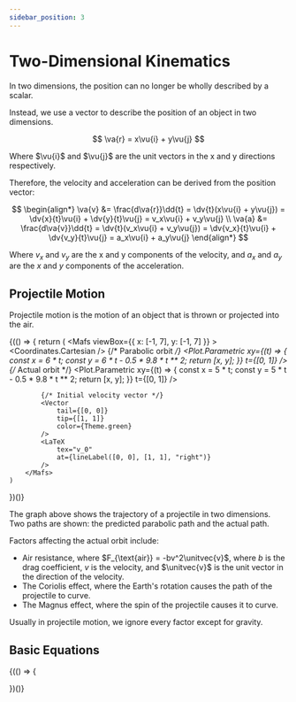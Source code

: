 ```yaml
---
sidebar_position: 3
---
```


# Two-Dimensional Kinematics

In two dimensions, the position can no longer be wholly described by a scalar.

Instead, we use a vector to describe the position of an object in two dimensions.

$$
\va{r} = x\vu{i} + y\vu{j}
$$

Where $\vu{i}$ and $\vu{j}$ are the unit vectors in the x and y directions respectively.

Therefore, the velocity and acceleration can be derived from the position vector:

$$
\begin{align*}
    \va{v} &= \frac{d\va{r}}\dd{t} = \dv{t}(x\vu{i} + y\vu{j}) = \dv{x}{t}\vu{i} + \dv{y}{t}\vu{j} = v_x\vu{i} + v_y\vu{j} \\
    \va{a} &= \frac{d\va{v}}\dd{t} = \dv{t}(v_x\vu{i} + v_y\vu{j}) = \dv{v_x}{t}\vu{i} + \dv{v_y}{t}\vu{j} = a_x\vu{i} + a_y\vu{j}
\end{align*}
$$

Where $v_x$ and $v_y$ are the x and y components of the velocity, and $a_x$ and $a_y$ are the $x$ and $y$ components of the acceleration.

## Projectile Motion

Projectile motion is the motion of an object that is thrown or projected into the air.

{(() => {
    return (
        <Mafs
            viewBox={{
                x: [-1, 7],
                y: [-1, 7]
            }}
        >
            <Coordinates.Cartesian />
            {/* Parabolic orbit */}
            <Plot.Parametric
                xy={(t) => {
                    const x = 6 * t;
                    const y = 6 * t - 0.5 * 9.8 * t ** 2;
                    return [x, y];
                }}
                t={[0, 1]}
            />
            {/* Actual orbit */}
            <Plot.Parametric
                xy={(t) => {
                    const x = 5 * t;
                    const y = 5 * t - 0.5 * 9.8 * t ** 2;
                    return [x, y];
                }}
                t={[0, 1]}
            />

            {/* Initial velocity vector */}
            <Vector
                tail={[0, 0]}
                tip={[1, 1]}
                color={Theme.green}
            />
            <LaTeX
                tex="v_0"
                at={lineLabel([0, 0], [1, 1], "right")}
            />
        </Mafs>
    )
})()}

The graph above shows the trajectory of a projectile in two dimensions.
Two paths are shown: the predicted parabolic path and the actual path.

Factors affecting the actual orbit include:

- Air resistance, where $F_{\text{air}} = -bv^2\unitvec{v}$, where $b$ is the drag coefficient, $v$ is the velocity, and $\unitvec{v}$ is the unit vector in the direction of the velocity.
- The Coriolis effect, where the Earth's rotation causes the path of the projectile to curve.
- The Magnus effect, where the spin of the projectile causes it to curve.

Usually in projectile motion, we ignore every factor except for gravity.

## Basic Equations

{(() => {

})()}
